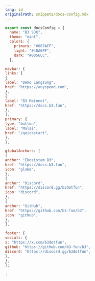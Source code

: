 ```yaml
---
lang: id
originalPath: snippets/docs-config.mdx
---
```

```javascript
export const docsConfig = {
  name: "B3 SDK",
  theme: "mint",
  colors: {
    primary: "#007AFF",
    light: "#4DA6FF",
    dark: "#0056CC",
  },

navbar: {
links: [
{
label: "Demo Langsung",
href: "https://anyspend.com",
},
{
label: "B3 Mainnet",
href: "https://docs.b3.fun",
},
],
primary: {
type: "button",
label: "Mulai",
href: "/quickstart",
},
},

globalAnchors: [
{
anchor: "Ekosistem B3",
href: "https://docs.b3.fun",
icon: "globe",
},
{
anchor: "Discord",
href: "https://discord.gg/b3dotfun",
icon: "discord",
},
{
anchor: "GitHub",
href: "https://github.com/b3-fun/b3",
icon: "github",
},
],

footer: {
socials: {
x: "https://x.com/b3dotfun",
github: "https://github.com/b3-fun/b3",
discord: "https://discord.gg/b3dotfun",
},
},
};

;
```
